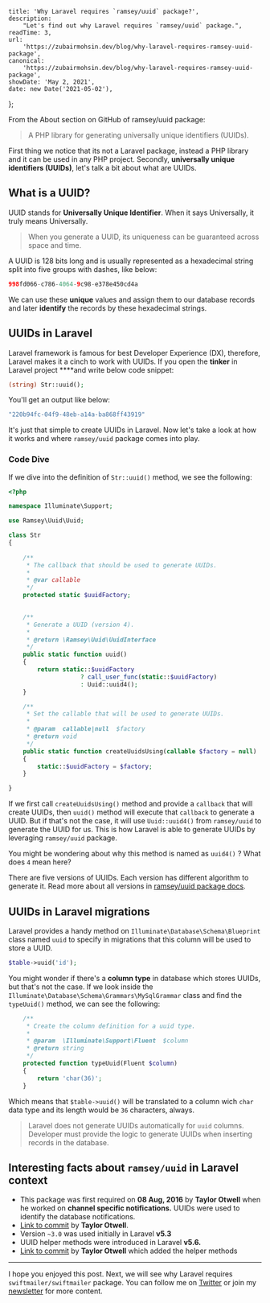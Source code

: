 
    title: 'Why Laravel requires `ramsey/uuid` package?',
    description:
        "Let's find out why Laravel requires `ramsey/uuid` package.",
    readTime: 3,
    url:
        'https://zubairmohsin.dev/blog/why-laravel-requires-ramsey-uuid-package',
    canonical:
        'https://zubairmohsin.dev/blog/why-laravel-requires-ramsey-uuid-package',
    showDate: 'May 2, 2021',
    date: new Date('2021-05-02'),
};


From the About section on GitHub of ramsey/uuid package:

> A PHP library for generating universally unique identifiers (UUIDs).

First thing we notice that its not a Laravel package, instead a PHP library and it can be used in any PHP project. Secondly, **universally unique identifiers (UUIDs)**, let's talk a bit about what are UUIDs.

## What is a UUID?

UUID stands for **Universally Unique Identifier**. When it says Universally, it truly means Universally. 

> When you generate a UUID, its uniqueness can be guaranteed across space and time.

A UUID is 128 bits long and is usually represented as a hexadecimal string split into five groups with dashes, like below:

```php
998fd066-c786-4064-9c98-e378e450cd4a
```

We can use these **unique** values and assign them to our database records and later **identify** the records by these hexadecimal strings.

## UUIDs in Laravel

Laravel framework is famous for best Developer Experience (DX), therefore, Laravel makes it a cinch to work with UUIDs. If you open the **tinker** in Laravel project ****and write below code snippet:

```php
(string) Str::uuid();
```

You'll get an output like below:

```php
"220b94fc-04f9-48eb-a14a-ba868ff43919"
```

It's just that simple to create UUIDs  in Laravel. Now let's take a look at how it works and where `ramsey/uuid` package comes into play.

### Code Dive

If we dive into the definition of `Str::uuid()` method, we see the following:

```php
<?php

namespace Illuminate\Support;

use Ramsey\Uuid\Uuid;

class Str
{
	
    /**
     * The callback that should be used to generate UUIDs.
     *
     * @var callable
     */
    protected static $uuidFactory;
    

    /**
     * Generate a UUID (version 4).
     *
     * @return \Ramsey\Uuid\UuidInterface
     */
    public static function uuid()
    {
        return static::$uuidFactory
                    ? call_user_func(static::$uuidFactory)
                    : Uuid::uuid4();
    }

    /**
     * Set the callable that will be used to generate UUIDs.
     *
     * @param  callable|null  $factory
     * @return void
     */
    public static function createUuidsUsing(callable $factory = null)
    {
        static::$uuidFactory = $factory;
    }

}
```

If we first call `createUuidsUsing()` method and provide a `callback` that will create UUIDs, then `uuid()` method will execute that `callback` to generate a UUID. But if that's not the case, it will use `Uuid::uuid4()` from `ramsey/uuid` to generate the UUID for us. This is how Laravel is able to generate UUIDs by leveraging `ramsey/uuid` package.

You might be wondering about why this method is named as `uuid4()` ? What does `4` mean here?

There are five versions of UUIDs. Each version has different algorithm to generate it. Read more about all versions in [ramsey/uuid package docs](https://uuid.ramsey.dev/en/latest/rfc4122.html).

## UUIDs in Laravel migrations

Laravel provides a handy method on `Illuminate\Database\Schema\Blueprint` class named `uuid` to specify in migrations that this column will be used to store a UUID.

```php
$table->uuid('id');
```

You might wonder if there's a **column type** in database which stores UUIDs, but that's not the case. If we look inside the `Illuminate\Database\Schema\Grammars\MySqlGrammar` class and find the `typeUuid()` method, we can see the following:

```php
    /**
     * Create the column definition for a uuid type.
     *
     * @param  \Illuminate\Support\Fluent  $column
     * @return string
     */
    protected function typeUuid(Fluent $column)
    {
        return 'char(36)';
    }
```

Which means that `$table->uuid()` will be translated to a column wich `char` data type and its length would be `36` characters, always.

> Laravel does not generate UUIDs automatically for `uuid` columns. Developer must provide the logic to generate UUIDs when inserting records in the database.

## Interesting facts about `ramsey/uuid` in Laravel context

- This package was first required on **08 Aug, 2016** by **Taylor Otwell** when he worked on **channel specific notifications.** UUIDs were used to identify the database notifications.
- [Link to commit](https://github.com/laravel/framework/commit/dce28b4d0b171f1da1193e45296e809438b35ed3#diff-d2ab9925cad7eac58e0ff4cc0d251a937ecf49e4b6bf57f8b95aab76648a9d34) by **Taylor Otwell**.
- Version `~3.0` was used initially in Laravel **v5.3**
- UUID helper methods were introduced in Laravel **v5.6.**
- [Link to commit](https://github.com/laravel/framework/commit/3d39604bba72d45dab5b53951af42bbb21110cad) by **Taylor Otwell** which added the helper methods

---

I hope you enjoyed this post. Next, we will see why Laravel requires `swiftmailer/swiftmailer` package. You can follow me on [Twitter](https://twitter.com/Zubairmohsin33) or join my [newsletter](https://letter.zubairmohsin.dev) for more content.